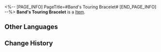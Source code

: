 <%-- [PAGE_INFO]
PageTitle=#Band's Touring Bracelet#
[END_PAGE_INFO] --%>
{{Item Infobox
|id          = 41092
|image       = Item Band's Touring Bracelet.png
|type        = 
|invCategory = Relics
|rarity      = 3
|effect      = 
|description = Bassist Sid's bracelet, woven from silk wristbands from tours. Several lines of lyrics are written on it.
|source1     = [[Cavern of Corrosion: Cloudford]]
}}
'''Band's Touring Bracelet''' is a [[Item]].

==Other Languages==
{{Other Languages
|en   = Band's Touring Bracelet
|zhs  = 乐队的巡演手绳
|zht  = 樂團的巡演手繩
|ja   = バンドのツアーブレスレット
|ko   = 밴드의 투어 팔찌
|es   = Pulsera de la gira de la banda
|fr   = Bracelet de la tournée du groupe
|ru   = Браслет с гастролей бэнда
|th   = Band's Touring Bracelet
|vi   = Vòng Tay Lưu Diễn Của Ban Nhạc
|de   = Tourarmband der Band
|id   = Band's Touring Bracelet
|pt   = Pulseira de Turnê da Banda
}}

==Change History==
{{Change History|2.0}}